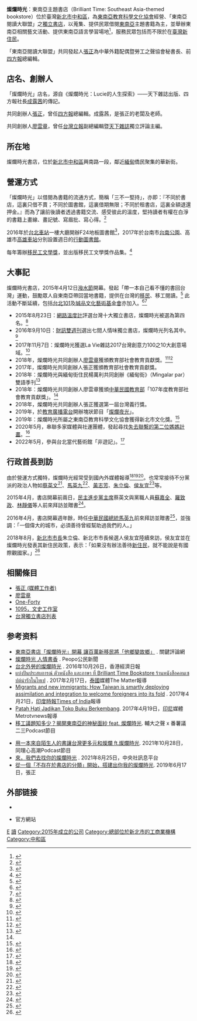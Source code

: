 {{Infobox Non-profit
|Non-profit_name= 燦爛時光 Brilliant Time
|Non-profit_logo=
|Non-profit_type= [[非政府組織|非政府組織]]
|image=Brilliant Time Bookstore.jpg
|image_size=
|caption=
|map=
|map_size=
|map_caption=
|map2=
|tax_id=
|registration_id=
|founded_date=
|founder= [[張正_(媒體工作者)|張正]]、[[廖雲章|廖雲章]]等
|location= {{ROC-TW}}<br>新北市中和區興南路一段135巷1號1樓
|origins=
|key_people= '''張正、廖雲章、蔡雅婷'''
|area_served= {{TWN}}
|products=
|services=
|focus= 東南亞、移動、異文化
|mission=
|method= 透過舉辦各類文化講座、活動，讓台灣人更加認識東南亞與[[臺灣新住民|移民]]移工。
|revenue=
|expenses=
|financed_by=
|endowment=
|num_volunteers=
|num_employees= 10
|num_members=
|owner=
|slogan=
|motto=
|former name=
|replaced name=
|homepage=
|dissolved=
|footnotes=}}
'''燦爛時光 '''：東南亞主題書店（Brilliant Time: Southeast Asia-themed bookstore）位於臺灣[[新北市|新北市]][[中和區|中和區]]，為[[東南亞教育科學文化協會|東南亞教育科學文化協會]]經營、「東南亞閱讀大聯盟」之[[獨立書店|獨立書店]]，以蒐集、提供民眾借閱[[東南亞|東南亞]]主題書籍為主，並舉辦東南亞相關藝文活動、提供東南亞語言學習場地<ref>{{cite news|url=http://www.merit-times.com.tw/NewsPage.aspx?unid=394574|title=東南亞書店遍地開花 大聯盟啟動|newspaper=[[人間福報|人間福報]]|date=2015-03-30|accessdate=2015-05-27|archive-date=2017-11-07|archive-url=https://web.archive.org/web/20171107025305/http://www.merit-times.com.tw/NewsPage.aspx?unid=394574|dead-url=no}}</ref>，服務民眾包括而不限於在[[臺灣新住民|臺灣新住民]]。

「東南亞閱讀大聯盟」共同發起人[[張正_(媒體工作者)|張正]]為中華外籍配偶暨勞工之聲協會秘書長、前[[四方報|四方報]]總編輯。

== 店名、創辦人 ==

「燦爛時光」店名，源自《燦爛時光：Lucie的人生探索》——天下雜誌出版、四方報社長[[成露茜|成露茜]]的傳記。

共同創辦人[[張正_(媒體工作者)|張正]]，曾任[[四方報|四方報]]總編輯。成露茜，是張正的老闆及老師。

共同創辦人[[廖雲章|廖雲章]]，曾任[[台灣立報|台灣立報]]副總編輯暨[[天下雜誌|天下雜誌]]獨立評論主編。

== 所在地 ==
燦爛時光書店，位於[[新北市|新北市]][[中和區|中和區]]興南路一段，鄰近[[緬甸|緬甸]]僑民聚集的華新街。

== 營運方式 ==
「燦爛時光」以借閱為書籍的流通方式，簡稱「三不一堅持」，亦即：『不同於書店，這裏只借不賣；不同於圖書館，這裏借期無限；不同於租書店，這裏全額退還押金。』而為了讓前後讀者透過書籍交流、感受彼此的溫度，堅持讀者有權在白淨的書籍上畫線、畫記號、寫眉批、寫心得。<ref>{{cite news|url=https://tw.news.yahoo.com/blogs/society-watch/%E5%9C%A8%E8%A1%97%E8%A7%92%E9%81%87%E8%A6%8B%E7%87%A6%E7%88%9B%E6%99%82%E5%85%89-084520538.html|title=在街角遇見燦爛時光|newspaper=奇摩新聞|date=2015-04-21|accessdate=2015-06-09|archive-date=2016-03-05|archive-url=https://web.archive.org/web/20160305195826/https://tw.news.yahoo.com/blogs/society-watch/%E5%9C%A8%E8%A1%97%E8%A7%92%E9%81%87%E8%A6%8B%E7%87%A6%E7%88%9B%E6%99%82%E5%85%89-084520538.html|dead-url=no}}</ref>

2016年於[[台北車站|台北車站]]一樓大廳開辦F24地板圖書館<ref>{{cite web|author=端傳媒|title=F24地板圖書館：在台北車站大廳用書香為移工取暖|url=https://theinitium.com/article/20160906-dailynews-bookstand-for-migrant-worker/|date=2016-09-07|accessdate=2016-09-07|archive-date=2021-06-28|archive-url=https://web.archive.org/web/20210628180547/https://theinitium.com/article/20160906-dailynews-bookstand-for-migrant-worker/|dead-url=no}}</ref>，2017年於台南市[[台南公園|台南公園]]、高雄市[[高雄車站|高雄車站]]分別設置週日的[[行動圖書館|行動圖書館]]。

每年籌辦[[移民工文學獎|移民工文學獎]]，並出版移民工文學獎作品集。<ref>{{cite web|author=移人|title=【專訪移民工文學獎得主】「我沒有殺害仲介」受刑人雪絲用文字淚訴心聲|url=https://asean.thenewslens.com/article/105463|date=2018-10-08|accessdate=2018-10-08|archive-date=2019-04-14|archive-url=https://web.archive.org/web/20190414194806/https://asean.thenewslens.com/article/105463|dead-url=no}}</ref>

==大事記==
燦爛時光書店，2015年4月12日[[潑水節|潑水節]]開幕。發起「帶一本自己看不懂的書回台灣」運動，鼓勵眾人自東南亞帶回當地書籍，提供在台灣的[[臺灣新住民|移民]]、移工閱讀。<ref>{{cite news|url=http://udn.com/news/story/7009/757843-%E8%AE%80.%E6%9B%B8.%E4%BA%BA%E5%B0%88%E8%A8%AA%EF%BC%8F%E5%BC%B5%E6%AD%A3%EF%BC%9A%E8%AB%8B%E5%B8%B6%E4%B8%80%E6%9C%AC%E7%9C%8B%E4%B8%8D%E6%87%82%E7%9A%84%E6%9B%B8%E5%9B%9E%E5%8F%B0%E7%81%A3|title=讀.書.人專訪／張正：請帶一本看不懂的書回台灣|newspaper=聯合報|date=2015-03-11|accessdate=2015-05-27|archive-date=2015-05-12|archive-url=https://web.archive.org/web/20150512200633/http://udn.com/news/story/7009/757843-%E8%AE%80.%E6%9B%B8.%E4%BA%BA%E5%B0%88%E8%A8%AA%EF%BC%8F%E5%BC%B5%E6%AD%A3%EF%BC%9A%E8%AB%8B%E5%B8%B6%E4%B8%80%E6%9C%AC%E7%9C%8B%E4%B8%8D%E6%87%82%E7%9A%84%E6%9B%B8%E5%9B%9E%E5%8F%B0%E7%81%A3|dead-url=no}}</ref>
此活動不斷延續，包括[[台北101|台北101]]及[[誠品文化藝術基金會|誠品文化藝術基金會]]亦加入。<ref>{{cite news|url=https://www.cw.com.tw/article/articleLogin.action?id=5094451|title=101加東南亞　成最高公益平台|newspaper=天下雜誌|date=2019-03-26}}</ref><ref>{{cite news|url=https://news.pchome.com.tw/society/twpowernews/20190308/index-15520355771232447002.html|title=「帶一本看不懂的書回台灣」 誠品文化藝術基金會與燦爛時光邀您捐書|newspaper=勁報|date=2019-03-08|accessdate=2019-04-03|archive-date=2019-04-03|archive-url=https://web.archive.org/web/20190403105004/https://news.pchome.com.tw/society/twpowernews/20190308/index-15520355771232447002.html|dead-url=no}}</ref>

*2015年8月23日：[[網路溫度計|網路溫度計]]評選台灣十大獨立書店，燦爛時光被選為第四名。<ref>{{cite web|url=http://dailyview.tw/Daily/2015/08/23|title=台灣十大獨立書店，微光傾洩的角落|publisher=網路溫度計|date=2015年8月23日|language=zh|location=臺北市|access-date=2017年4月30日|archive-date=2021年1月24日|archive-url=https://web.archive.org/web/20210124061657/https://dailyview.tw/Daily/2015/08/23|dead-url=no}}</ref>
*2016年9月10日：[[財訊雙週刊|財訊雙週刊]]選出七間人情味獨立書店，燦爛時光列名其中。<ref>{{cite web|url=http://www.wealth.com.tw/article_in.aspx?nid=8919&pg=3|title=台北7間人情味獨立書店　全球最美書店就在這 讓世界看見台灣最溫暖風景|publisher=財訊雙週刊|date=2016年9月10日|language=zh|location=臺北市|accessdate=2017年5月1日|archiveurl=https://web.archive.org/web/20161220130209/http://wealth.com.tw/article_in.aspx?nid=8919|archivedate=2016年12月20日|deadurl=yes}}</ref>
*2017年11月7日：燦爛時光獲選La Vie雜誌2017台灣創意力100之10大創意場域。<ref>{{cite web|url=https://www.wowlavie.com/brand_unit.php?article_id=AE1702168|title=一個場域，無邊界的創意力！La Vie 2017台灣創意力100──10大創意場域|publisher=La Vie|date=2017年11月7日|language=zh|location=臺北市|access-date=2017年11月8日|archive-date=2017年11月8日|archive-url=https://web.archive.org/web/20171108205139/https://www.wowlavie.com/brand_unit.php?article_id=AE1702168|dead-url=no}}</ref>
*2018年，燦爛時光共同創辦人[[廖雲章|廖雲章]]獲頒教育部社會教育貢獻獎。<ref>{{cite web|url=https://seca.moe.gov.tw/107%E5%B9%B4%E5%80%8B%E4%BA%BA%E7%8D%8E-%E5%BB%96%E9%9B%B2%E7%AB%A0-%E5%A5%B3%E5%A3%AB/|title=關心與你無關的人，和世界發生更深的關係|publisher=教育部|date=2018年|language=zh|location=臺北市|access-date=2021-12-06|archive-date=2021-12-06|archive-url=https://web.archive.org/web/20211206152646/https://seca.moe.gov.tw/107%e5%b9%b4%e5%80%8b%e4%ba%ba%e7%8d%8e-%e5%bb%96%e9%9b%b2%e7%ab%a0-%e5%a5%b3%e5%a3%ab/|dead-url=no}}</ref><ref name="#1">{{cite web|author=中央廣播電台|title=她92歲、她提升移工權益 同獲社教貢獻獎|url=https://www.rti.org.tw/news/view/id/2004294|date=2018-12-06|accessdate=2018-12-06|archive-date=2019-09-25|archive-url=https://web.archive.org/web/20190925133403/https://www.rti.org.tw/news/view/id/2004294|dead-url=no}}</ref>
*2017年，燦爛時光共同創辦人張正獲頒教育部社會教育貢獻獎。
*2018年：燦爛時光與緬甸街住民楊萬利共同創辦《緬甸街》（Mingalar par）雙語季刊<ref>{{cite web|url=https://udn.com/news/story/7323/3334060?from=udn-ch1_breaknews-1-cate3-news|title=東南亞主題書店燦爛時光 讓新住民找到文化自信|publisher=聯合報|date=2018年8月28日|language=zh|location=新北市|access-date=2018年8月28日|archive-date=2018年8月28日|archive-url=https://web.archive.org/web/20180828134357/https://udn.com/news/story/7323/3334060?from=udn-ch1_breaknews-1-cate3-news|dead-url=no}}</ref>
*2018年：燦爛時光共同創辦人廖雲章獲頒[[中華民國教育部|中華民國教育部]]「107年度教育部社會教育貢獻獎」。<ref name="#1"/>
*2018年，燦爛時光共同創辦人張正獲選第一屆台灣義行獎。
*2019年，於[[教育廣播電台|教育廣播電台]]開辦塊狀節目「[[燦爛夜光|燦爛夜光]]」。
*2019年：燦爛時光所屬之東南亞教育科學文化協會獲得新北市文化獎。<ref>{{cite web|url=https://wedid.ntpc.gov.tw/happiness/detail/bQw92VQEmjOk|title=新北文化獎|publisher=新北市政府|date=2021年10月1日|language=zh|location=新北市|access-date=2021年12月6日|archive-date=2021年12月6日|archive-url=https://web.archive.org/web/20211206145506/https://wedid.ntpc.gov.tw/happiness/detail/bQw92VQEmjOk|dead-url=no}}</ref>
*2020年5月，串聯多家媒體與社運團體，發起尋找[[失去聯繫的第二位媽媽計畫|失去聯繫的第二位媽媽計畫]]。<ref>{{cite web|url=https://opinion.cw.com.tw/blog/profile/349/article/9440|title=希望一切都還來得及！「尋找失聯的第二位媽媽」計畫|publisher=獨立評論＠天下|date=2020年5月14日|language=zh|access-date=2021年12月6日|archive-date=2020年6月18日|archive-url=https://web.archive.org/web/20200618234319/https://opinion.cw.com.tw/blog/profile/349/article/9440|dead-url=no}}</ref>
*2022年5月，參與台北當代藝術館「非遊記」。<ref>{{cite web|author=聯合報500輯，[[沈佩臻|沈佩臻]]|title=MoCA「非遊記」展出中：11組台泰藝術家雙軌展演，以歌謠為邊陲勞動者發聲|url=https://500times.udn.com/wtimes/story/12672/6308826|date=2022-05-12|accessdate=2022-05-12}}</ref>

== 行政首長到訪 ==

由於營運方式獨特，燦爛時光經常受到國內外媒體報導<ref>{{cite web|author=今藝術|title=每個人的「燦爛時光」：關於張正促進多元理解的方案創造|url=https://www.thenewslens.com/article/56526|date=2016-12-18|accessdate=2016-12-18|archive-date=2018-06-12|archive-url=https://web.archive.org/web/20180612185312/https://www.thenewslens.com/article/56526|dead-url=no}}</ref><ref>{{cite web|author=香港01|title=【台灣的他者】台媒體人為東南亞裔開書店辦報紙：用了解減少歧視
|url=https://www.hk01.com/%E5%85%A9%E5%B2%B8/49983/-%E5%8F%B0%E7%81%A3%E7%9A%84%E4%BB%96%E8%80%85-%E5%8F%B0%E5%AA%92%E9%AB%94%E4%BA%BA%E7%82%BA%E6%9D%B1%E5%8D%97%E4%BA%9E%E8%A3%94%E9%96%8B%E6%9B%B8%E5%BA%97%E8%BE%A6%E5%A0%B1%E7%B4%99-%E7%94%A8%E4%BA%86%E8%A7%A3%E6%B8%9B%E5%B0%91%E6%AD%A7%E8%A6%96|date=2017-02-17|accessdate=2017-02-17}}</ref><ref>{{cite web|author=聯合報|title=東南亞主題書店燦爛時光 讓新住民找到文化自信|url=https://udn.com/news/story/7323/3334060?from=udn-ch1_breaknews-1-cate3-news|date=2018-08-28|accessdate=2018-08-28|archive-date=2018-08-28|archive-url=https://web.archive.org/web/20180828134357/https://udn.com/news/story/7323/3334060?from=udn-ch1_breaknews-1-cate3-news|dead-url=no}}</ref>。也常常接待不分黨派的政治人物如[[蔡英文|蔡英文]]<ref>{{cite web|author=中國時報|title=新北東南亞書店明開張 蔡英文祝賀|url=https://www.chinatimes.com/realtimenews/20150410003115-260405|date=2015-04-10|accessdate=2015-04-10|archive-date=2019-03-28|archive-url=https://web.archive.org/web/20190328120020/https://www.chinatimes.com/realtimenews/20150410003115-260405|dead-url=no}}</ref>、[[馬英九|馬英九]]<ref>{{cite web|author=總統府|title=總統訪視「燦爛時光：東南亞主題書店」|url=https://www.president.gov.tw/NEWS/20368|date=2016-04-26|accessdate=2016-04-26|archive-date=2018-12-06|archive-url=https://web.archive.org/web/20181206102438/https://www.president.gov.tw/NEWS/20368|dead-url=no}}</ref>、[[黃志芳|黃志芳]]、[[朱立倫|朱立倫]]、[[侯友宜|侯友宜]]<ref>{{cite web|author=聯合報|title=訪東南亞書店 侯友宜：沒善待新住民 不是國際觀國家|url=|date=2018-08-26|accessdate=2018-08-26}}</ref>等。

2015年4月，書店開幕前兩日，[[民主進步黨主席|民主進步黨主席]]蔡英文與黨職人員[[蘇嘉全|蘇嘉全]]、[[羅致政|羅致政]]、[[林靜儀|林靜儀]]等人前來拜訪並贈書<ref>{{cite news|url=http://www.chinatimes.com/realtimenews/20150410003115-260405|title=新北東南亞書店明開張 蔡英文祝賀|newspaper=中國時報|date=2015-04-10|accessdate=2017-04-30|archive-date=2019-03-28|archive-url=https://web.archive.org/web/20190328120020/https://www.chinatimes.com/realtimenews/20150410003115-260405|dead-url=no}}</ref>。

2016年4月，書店開幕週年餘，時任[[中華民國總統|中華民國總統]][[馬英九|馬英九]]前來拜訪並贈書<ref>{{cite news|url=http://www.storm.mg/article/109465|title=訪視東南亞主題書店 馬英九：移工是朋友，沒有身分問題|newspaper=風傳媒|date=2016-04-26|accessdate=2017-04-30|archive-date=2018-11-30|archive-url=https://web.archive.org/web/20181130071445/https://www.storm.mg/article/109465|dead-url=no}}</ref>，並強調：「一個偉大的城市，必須善待曾經幫助過我們的人。」

2018年8月，[[新北市市長|新北市市長]]朱立倫、新北市市長候選人侯友宜陸續來訪，侯友宜並在燦爛時光發表其新住民政策，表示：「如果沒有辦法善待[[臺灣新住民|新住民]]，就不能說是有國際觀國家。」<ref>{{cite news|url=https://udn.com/vote2018/story/10958/3331081|title=訪東南亞書店 侯友宜：沒善待新住民 不是國際觀國家|newspaper=聯合報|date=2018-08-26|accessdate=2018-08-28|archive-date=2018-08-28|archive-url=https://web.archive.org/web/20180828151524/https://udn.com/vote2018/story/10958/3331081|dead-url=no}}</ref>

== 相關條目 ==
*[[張正_(媒體工作者)|張正 (媒體工作者)]]
*[[廖雲章|廖雲章]]
*[[One-Forty|One-Forty]]
*[[1095，文史工作室|1095，文史工作室]]
*[[台灣獨立書店列表|台灣獨立書店列表]]

== 参考资料 ==
{{reflist|2}}
{{reflisth}}
*[http://www.thenewslens.com/post/149626 東南亞書店「燦爛時光」開幕 讓百萬新移民將「他鄉變故鄉」] {{Wayback|url=http://www.thenewslens.com/post/149626 |date=20160505145248 }}. 關鍵評論網
*[https://www.peopo.org/news/276301 燦爛時光 人情書香] {{Wayback|url=https://www.peopo.org/news/276301 |date=20160304213903 }}. Peopo公民新聞
*[http://paper.hket.com/article/1526911/%E5%8F%B0%E5%8C%97%E5%A4%96%E5%8B%9E%E7%9A%84%E7%87%A6%E7%88%9B%E6%99%82%E5%85%89 台北外勞的燦爛時光] {{Wayback|url=http://paper.hket.com/article/1526911/%E5%8F%B0%E5%8C%97%E5%A4%96%E5%8B%9E%E7%9A%84%E7%87%A6%E7%88%9B%E6%99%82%E5%85%89 |date=20161101061119 }}. 2016年10月26日，香港經濟日報
*[https://thematter.co/rave/brilliant-time-bookstore-taipei/18466 แบ่งปันประสบการณ์ ตัวหนังสือ และภาษา ที่ Brilliant Time Bookstore ร้านหนังสือคอนเซปต์น่ารักในไทเป] {{Wayback|url=https://thematter.co/rave/brilliant-time-bookstore-taipei/18466 |date=20170217233105 }}. 2017年2月17日，[[泰國|泰國]]媒體The Matter報導
*[http://blogs.timesofindia.indiatimes.com/talkingturkey/migrants-and-new-immigrants-how-taiwan-is-smartly-deploying-assimilation-and-integration-to-welcome-foreigners-into-its-fold/ Migrants and new immigrants: How Taiwan is smartly deploying assimilation and integration to welcome foreigners into its fold] {{Wayback|url=http://blogs.timesofindia.indiatimes.com/talkingturkey/migrants-and-new-immigrants-how-taiwan-is-smartly-deploying-assimilation-and-integration-to-welcome-foreigners-into-its-fold/ |date=20180104164548 }}. 2017年4月21日，[[印度時報|印度時報]][[Times_of_India|Times of India]]報導
*[https://web.archive.org/web/20170421024212/http://ekonomi.metrotvnews.com/globals/Rb1OX2XK-patah-hati-jadikan-toko-buku-berkembang Patah Hati Jadikan Toko Buku Berkembang]. 2017年4月19日，[[印尼|印尼]]媒體Metrotvnews報導
*[https://podcasts.apple.com/tw/podcast/ep-08-%E7%A7%BB%E5%B7%A5%E8%AD%B0%E9%A1%8C%E7%9F%A5%E5%A4%9A%E5%B0%91-%E6%8F%AD%E9%96%8B%E6%9D%B1%E5%8D%97%E4%BA%9E%E7%9A%84%E7%A5%9E%E7%A7%98%E9%9D%A2%E7%B4%97-feat-%E7%87%A6%E7%88%9B%E6%99%82%E5%85%89/id1592128746?i 移工議題知多少？揭開東南亞的神秘面紗 feat. 燦爛時光]. 輔大之聲 x 番薯議二三Podcast節目
{{reflistf}}
*[https://www.instagram.com/p/CVjxdUVruqg/?fbclid=IwAR1zqeCR1dvQNIH9oVYcVlVCye5TU_QRiVdo2X-xfoIh1M4GjFVap0Nw9K8 用一本來自陌生人的書讓台灣更多元和燦爛 ft.燦爛時光]. 2021年10月28日，同理心高潮Podcast節目
*[https://www.cna.com.tw/Postwrite/Chi/298383?fbclid=IwAR3eF8dGj7dW3GnDpEV4Qo5nZCru7rH_BhkgA6LNi_7fx99Nx9l0Lh9VQQA 來，我們去找你的燦爛時光] {{Wayback|url=https://www.cna.com.tw/Postwrite/Chi/298383?fbclid=IwAR3eF8dGj7dW3GnDpEV4Qo5nZCru7rH_BhkgA6LNi_7fx99Nx9l0Lh9VQQA |date=20211231075807 }}. 2021年8月25日，中央社訊息平台
*[https://opinion.cw.com.tw/blog/profile/390/article/8169 從一個「不存在於書店的分類」開始，搭建出你我的燦爛時光]. 2019年6月17日，張正

== 外部链接 ==
* {{facebook|southeastliberary}}
* {{URL|http://www.sea.taipei}}官方網站{{Dead link|date=2018年11月 |bot=InternetArchiveBot |fix-attempted=yes }}

[[Category:臺灣的獨立書店|E]]
[[Category:臺灣勞工組織|讀]]
[[Category:2015年成立的公司|Category:2015年成立的公司]]
[[Category:總部位於新北市的工商業機構|Category:總部位於新北市的工商業機構]]
[[Category:中和區|Category:中和區]]